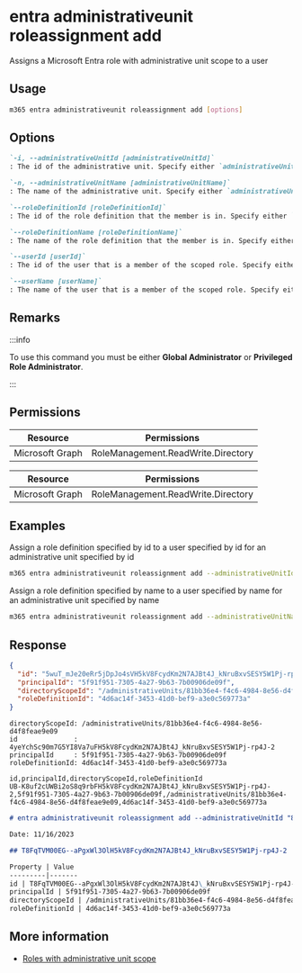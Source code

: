 
# entra administrativeunit roleassignment add

Assigns a Microsoft Entra role with administrative unit scope to a user

## Usage

```sh
m365 entra administrativeunit roleassignment add [options]
```

## Options

```md definition-list
`-i, --administrativeUnitId [administrativeUnitId]`
: The id of the administrative unit. Specify either `administrativeUnitId` or `administrativeUnitName`.

`-n, --administrativeUnitName [administrativeUnitName]`
: The name of the administrative unit. Specify either `administrativeUnitId` or `administrativeUnitName`.

`--roleDefinitionId [roleDefinitionId]`
: The id of the role definition that the member is in. Specify either `roleDefinitionId` or `roleDefinitionName`.

`--roleDefinitionName [roleDefinitionName]`
: The name of the role definition that the member is in. Specify either `roleDefinitionId` or `roleDefinitionName`.

`--userId [userId]`
: The id of the user that is a member of the scoped role. Specify either `userId` or `userName`.

`--userName [userName]`
: The name of the user that is a member of the scoped role. Specify either `userId` or `userName`.
```

<Global />

## Remarks

:::info

To use this command you must be either **Global Administrator** or **Privileged Role Administrator**.

:::

## Permissions

<Tabs>
  <TabItem value="Delegated">

  | Resource        | Permissions                        |
  |-----------------|------------------------------------|
  | Microsoft Graph | RoleManagement.ReadWrite.Directory |

  </TabItem>
  <TabItem value="Application">

  | Resource        | Permissions                        |
  |-----------------|------------------------------------|
  | Microsoft Graph | RoleManagement.ReadWrite.Directory |

  </TabItem>
</Tabs>

## Examples

Assign a role definition specified by id to a user specified by id for an administrative unit specified by id

```sh
m365 entra administrativeunit roleassignment add --administrativeUnitId 81bb36e4-f4c6-4984-8e56-d4f8feae9e09 --roleDefinitionId 4d6ac14f-3453-41d0-bef9-a3e0c569773a --userId 5f91f951-7305-4a27-9b63-7b00906de09f
```

Assign a role definition specified by name to a user specified by name for an administrative unit specified by name

```sh
m365 entra administrativeunit roleassignment add --administrativeUnitName 'Marketing Division' --roleDefinitionName 'License Administrator' --userName 'john.doe@contoso.com'
```

## Response

<Tabs>
  <TabItem value="JSON">

  ```json
  {
    "id": "5wuT_mJe20eRr5jDpJo4sVH5kV8FcydKm2N7AJBt4J_kNruBxvSESY5W1Pj-rp4J-2",
    "principalId": "5f91f951-7305-4a27-9b63-7b00906de09f",
    "directoryScopeId": "/administrativeUnits/81bb36e4-f4c6-4984-8e56-d4f8feae9e09",
    "roleDefinitionId": "4d6ac14f-3453-41d0-bef9-a3e0c569773a"
  }
  ```

  </TabItem>
  <TabItem value="Text">

  ```text
  directoryScopeId: /administrativeUnits/81bb36e4-f4c6-4984-8e56-d4f8feae9e09
  id              : 4yeYchSc90m7G5YI8Va7uFH5kV8FcydKm2N7AJBt4J_kNruBxvSESY5W1Pj-rp4J-2
  principalId     : 5f91f951-7305-4a27-9b63-7b00906de09f
  roleDefinitionId: 4d6ac14f-3453-41d0-bef9-a3e0c569773a
  ```

  </TabItem>
  <TabItem value="CSV">

  ```csv
  id,principalId,directoryScopeId,roleDefinitionId
  UB-K8uf2cUWBi2oS8q9rbFH5kV8FcydKm2N7AJBt4J_kNruBxvSESY5W1Pj-rp4J-2,5f91f951-7305-4a27-9b63-7b00906de09f,/administrativeUnits/81bb36e4-f4c6-4984-8e56-d4f8feae9e09,4d6ac14f-3453-41d0-bef9-a3e0c569773a
  ```

  </TabItem>
  <TabItem value="Markdown">

  ```md
  # entra administrativeunit roleassignment add --administrativeUnitId "81bb36e4-f4c6-4984-8e56-d4f8feae9e09" --roleDefinitionId "4d6ac14f-3453-41d0-bef9-a3e0c569773a" --userId "5f91f951-7305-4a27-9b63-7b00906de09f"

  Date: 11/16/2023

  ## T8FqTVM00EG--aPgxWl3OlH5kV8FcydKm2N7AJBt4J_kNruBxvSESY5W1Pj-rp4J-2

  Property | Value
  ---------|-------
  id | T8FqTVM00EG--aPgxWl3OlH5kV8FcydKm2N7AJBt4J\_kNruBxvSESY5W1Pj-rp4J-2
  principalId | 5f91f951-7305-4a27-9b63-7b00906de09f
  directoryScopeId | /administrativeUnits/81bb36e4-f4c6-4984-8e56-d4f8feae9e09
  roleDefinitionId | 4d6ac14f-3453-41d0-bef9-a3e0c569773a
  ```

  </TabItem>
</Tabs>

## More information

- [Roles with administrative unit scope](https://learn.microsoft.com/entra/identity/role-based-access-control/admin-units-assign-roles#roles-that-can-be-assigned-with-administrative-unit-scope)
